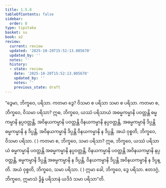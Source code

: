 ```yaml
---
title: 1.5.8
tableOfContents: false
sidebar:
  order: 8
type: tipitaka
basket: su
book: a2
review:
  current: review
  updated: '2025-10-20T15:52:13.805670'
  updated_by: ''
  notes: ''
  history:
  - state: review
    date: '2025-10-20T15:52:13.805670'
    updated_by: ''
    notes: ''
    previous_state: draft
---
```



<DynamicBreadcrumb />


<ReviewStatus review={frontmatter.review} showDetails={true} />

<HypothesisAnnotation frontmatter={frontmatter} />

<Division number="50" book="a2" e="ch" v="15" p="74">

<Paragraph number="120" book="a2">
“ဒွေမာ, ဘိက္ခဝေ, ပရိသာ. ကတမာ ဒွေ? ဝိသမာ စ ပရိသာ သမာ စ ပရိသာ. ကတမာ စ, ဘိက္ခဝေ, ဝိသမာ ပရိသာ? ဣဓ, ဘိက္ခဝေ, ယဿံ ပရိသာယံ အဓမ္မကမ္မာနိ ပဝတ္တန္တိ ဓမ္မကမ္မာနိ နပ္ပဝတ္တန္တိ, အဝိနယကမ္မာနိ ပဝတ္တန္တိ ဝိနယကမ္မာနိ နပ္ပဝတ္တန္တိ, အဓမ္မကမ္မာနိ ဒိပ္ပန္တိ ဓမ္မကမ္မာနိ န ဒိပ္ပန္တိ, အဝိနယကမ္မာနိ ဒိပ္ပန္တိ ဝိနယကမ္မာနိ န ဒိပ္ပန္တိ. အယံ ဝုစ္စတိ, ဘိက္ခဝေ, ဝိသမာ ပရိသာ. ( )
</Paragraph>

<Paragraph number="121" book="a2">
ကတမာ စ, ဘိက္ခဝေ, သမာ ပရိသာ? ဣဓ, ဘိက္ခဝေ, ယဿံ ပရိသာယံ ဓမ္မကမ္မာနိ ပဝတ္တန္တိ အဓမ္မကမ္မာနိ နပ္ပဝတ္တန္တိ, ဝိနယကမ္မာနိ ပဝတ္တန္တိ အဝိနယကမ္မာနိ နပ္ပဝတ္တန္တိ, ဓမ္မကမ္မာနိ ဒိပ္ပန္တိ အဓမ္မကမ္မာနိ န ဒိပ္ပန္တိ, ဝိနယကမ္မာနိ ဒိပ္ပန္တိ အဝိနယကမ္မာနိ န ဒိပ္ပန္တိ. အယံ ဝုစ္စတိ, ဘိက္ခဝေ, သမာ ပရိသာ. ( ) ဣမာ ခေါ, ဘိက္ခဝေ, ဒွေ ပရိသာ. ဧတဒဂ္ဂံ, ဘိက္ခဝေ, ဣမာသံ ဒွိန္နံ ပရိသာနံ ယဒိဒံ သမာ ပရိသာ”တိ.
</Paragraph>
</Division>